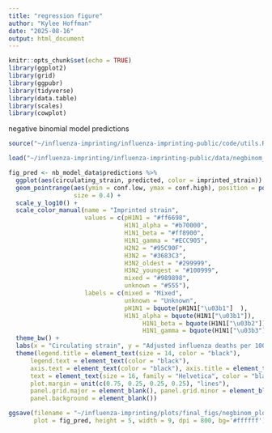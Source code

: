 ```yaml
---
title: "regression figure"
author: "Kylee Hoffman"
date: "2025-08-16"
output: html_document
---
```


```r
knitr::opts_chunk$set(echo = TRUE)
library(ggplot2)
library(grid)
library(ggpubr)
library(tidyverse)
library(data.table)
library(scales)
library(cowplot)
```

negative binomial model predictions
```r
source("~/influenza-imprinting/influenza-imprinting-public/code/utils.R")

load("~/influenza-imprinting/influenza-imprinting-public/data/negbinom_model_data.RData")
```

```r
fig_pred <- nb_model_data$predictions %>% 
  ggplot(aes(circulating_strain, predicted, color = imprinted_strain)) +
  geom_pointrange(aes(ymin = conf.low, ymax = conf.high), position = position_dodge(width=0.65), 
                  size = 0.4) +
  scale_y_log10() +
  scale_color_manual(name = "Imprinted strain",
                     values = c(pH1N1 = "#ff6698",
                                H1N1_alpha = "#b70000", 
                                H1N1_beta = "#ff8900", 
                                H1N1_gamma = "#ECC905", 
                                H2N2 = "#95C90F", 
                                H3N2 = "#3683C3",
                                H3N2_oldest = "#299999",
                                H3N2_youngest = "#100999",
                                mixed = "#989898",
                                unknown = "#555"),
                     labels = c(mixed = "Mixed",
                                unknown = "Unknown",
                                pH1N1 = bquote(pH1N1["\u03b1"]  ),
                                H1N1_alpha = bquote(H1N1["\u03b1"]),
                                     H1N1_beta = bquote(H1N1["\u03b2"]),
                                     H1N1_gamma = bquote(H1N1["\u03b3"]))) +
  theme_bw() +
  labs(x = "Circulating strain", y = "Adjusted influenza deaths per 100,000") +
  theme(legend.title = element_text(size = 14, color = "black"),
      legend.text = element_text(color = "black"),
      axis.text = element_text(color = "black"), axis.title = element_text(color = "black"),
      text = element_text(size = 16, family = "Helvetica", color = "black"),
      plot.margin = unit(c(0.75, 0.25, 0.25, 0.25), "lines"),
      panel.grid.major = element_blank(), panel.grid.minor = element_blank(), 
      panel.background = element_blank())

```

```r
ggsave(filename = "~/influenza-imprinting/plots/final_figs/negbinom_plot.png", 
       plot = fig_pred, height = 5, width = 9, dpi = 800, bg='#ffffff')
```

